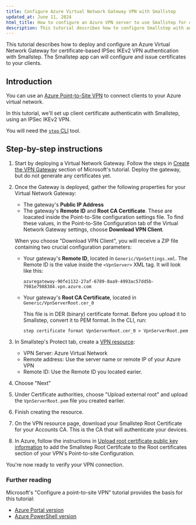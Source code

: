 ```yaml
---
title: Configure Azure Virtual Network Gateway VPN with Smallstep
updated_at: June 11, 2024
html_title: How to configure an Azure VPN server to use Smallstep for client and server certificate authentication
description: This tutorial describes how to configure Smallstep with an Azure VPN for a high-security, certificate-based VPN access
---
```


This tutorial describes how to deploy and configure an Azure Virtual Network Gateway for certificate-based IPSec IKEv2 VPN authentication with Smallstep.
The Smallstep app can will configure and issue certificates to your clients.

## Introduction

You can use an [Azure Point-to-Site VPN](https://learn.microsoft.com/en-us/azure/vpn-gateway/point-to-site-about) to connect clients to your Azure virtual network.

In this tutorial, we'll set up client certificate authenticatin with Smallstep, using an IPSec IKEv2 VPN.

You will need the [`step` CLI](https://smallstep.com/docs/step-cli/installation/) tool.

## Step-by-step instructions

1. Start by deploying a Virtual Network Gateway. Follow the steps in [Create the VPN Gateway](https://learn.microsoft.com/en-us/azure/vpn-gateway/vpn-gateway-howto-point-to-site-resource-manager-portal#creategw) section of Microsoft's tutorial. Deploy the gateway, but do not generate any certificates yet.

2. Once the Gateway is deployed, gather the following properties for your Virtual Network Gateway:

   * The gateway's **Public IP Address**
   * The gateway's **Remote ID** and **Root CA Certificate**.
     These are loacated inside the Point-to-Site configuration settings file.
     To find these values,
     in the Point-to-Site Configuration tab of the Virtual Network Gateway settings,
     choose **Download VPN Client**.

   When you choose "Download VPN Client", you will receive a ZIP file containing two crucial configuration parameters:
   
     * Your gateway's **Remote ID**, located in `Generic/VpnSettings.xml`.
       The Remote ID is the value inside the `<VpnServer>` XML tag.
       It will look like this:

       ```
       azuregateway-90fe1132-27af-6789-8aa9-4993ac57dd5b-7981e7988384.vpn.azure.com
       ```

     * Your gateway's **Root CA Certificate**, located in `Generic/VpnServerRoot.cer_0`
       
       This file is in DER (binary) certificate format.
       Before you upload it to Smallstep, convert it to PEM format.
       In the CLI, run:
       
       ```
       step certificate format VpnServerRoot.cer_0 > VpnServerRoot.pem
       ```

3. In Smallstep's Protect tab, create a [VPN resource](https://smallstep.com/app/?next=/protect/vpn):
   * VPN Server: Azure Virtual Network
   * Remote address: Use the server name or remote IP of your Azure VPN
   * Remote ID: Use the Remote ID you located earier.
4. Choose "Next"
5. Under Certificate authorities, choose "Upload external root" and upload the `VpnServerRoot.pem` file you created earlier.
6. Finish creating the resource.
7. On the VPN resource page, download your Smallstep Root Certificate for your Accounts CA. This is the CA that will authenticate your devices.
8. In Azure, follow the instructions in [Upload root certificate public key information](https://learn.microsoft.com/en-us/azure/vpn-gateway/vpn-gateway-howto-point-to-site-resource-manager-portal#uploadfile) to add the Smallstep Root Certifcate to the Root certificates section of your VPN's Point-to-site Configuration.

You're now ready to verify your VPN connection.

### Further reading

Microsoft's "Configure a point-to-site VPN" tutorial provides the basis for this tutorial:

   * [Azure Portal version](https://learn.microsoft.com/en-us/azure/vpn-gateway/vpn-gateway-howto-point-to-site-resource-manager-portal)
   * [Azure PowerShell version](https://learn.microsoft.com/en-us/azure/vpn-gateway/vpn-gateway-howto-point-to-site-rm-ps)



